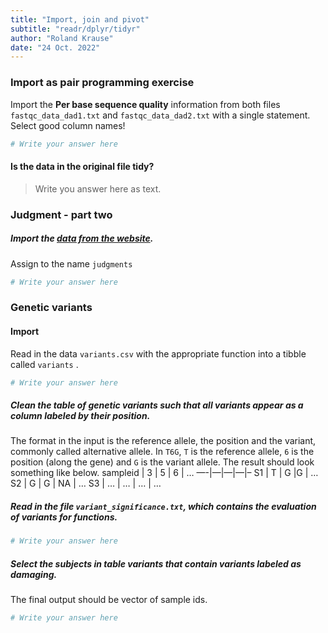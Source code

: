 ```yaml
---
title: "Import, join and pivot"
subtitle: "readr/dplyr/tidyr"
author: "Roland Krause"
date: "24 Oct. 2022"
---
```


### Import as pair programming exercise

Import the **Per base sequence quality** information from both files `fastqc_data_dad1.txt` and `fastqc_data_dad2.txt` with a single statement.
Select good column names!

```r
# Write your answer here
```

#### Is the data in the original file tidy? 

> Write you answer here as text.

### Judgment - part two

##### Import the [data from the website](https://biostat2.uni.lu/practicals/data/judgments.tsv).

Assign to the name `judgments`

```r
# Write your answer here
```

### Genetic variants

#### Import
Read in the data `variants.csv` with the appropriate function into a tibble called `variants` .

```r
# Write your answer here
```

##### Clean the table of genetic *variants* such that all variants appear as a column labeled by their position. 
The format in the input is the reference allele, the position and the variant, commonly called alternative allele. In `T6G`, `T` is the reference allele, `6` is the position (along the gene) and `G` is the variant allele. 
The result should look something like below.
sampleid |	3 |	5 |	6 |	...
----|---|---|---|--
S1 |	T |	G |G |	…
S2 |	G |	G |	NA |	…
S3 |	… |	… |	… |	…

##### Read in the file `variant_significance.txt`, which contains the evaluation of variants for functions.

```r
# Write your answer here
```

##### Select the subjects in table *variants* that contain variants labeled as *damaging*. 

The final output should be vector of sample ids.


```r
# Write your answer here
```


